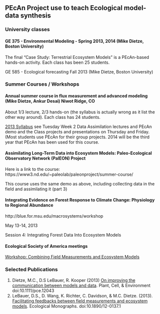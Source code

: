 ## PEcAn Project use to teach Ecological model-data synthesis

### University classes

#### GE 375 - Environmental Modeling - Spring 2013, 2014 (Mike Dietze, Boston University)

The final "Case Study: Terrestrial Ecosystem Models" is a PEcAn-based hands-on activity. Each class has been 25 students.

GE 585 - Ecological forecasting Fall 2013 (Mike Dietze, Boston University)

### Summer Courses / Workshops
#### Annual summer course in flux measurement and advanced modeling (Mike Dietze, Ankur Desai) Niwot Ridge, CO 

About 1/3 lecture, 2/3 hands-on (the syllabus is actually wrong as it list the other way around). Each class has 24 students. 

[2013 Syllabus](http://www.fluxcourse.org/files/SyllabusFluxcourse_2013.pdf) see Tuesday Week 2 Data Assimilation lectures and PEcAn demo and the Class projects and presentations on Thursday and Friday. (Most students use PEcAn for their group projects. 2014 will be the third year that PEcAn has been used for this course.

#### Assimilating Long-Term Data into Ecosystem Models: Paleo-Ecological Observatory Network (PalEON)  Project

Here is a link to the course: https://www3.nd.edu/~paleolab/paleonproject/summer-course/

This course uses the same demo as above, including collecting data in the field and assimilating it (part 3)

#### Integrating Evidence on Forest Response to Climate Change: Physiology to Regional Abundance

http://blue.for.msu.edu/macrosystems/workshop

May 13-14, 2013

Session 4: Integrating Forest Data Into Ecosystem Models

#### Ecological Society of America meetings 

[Workshop: Combining Field Measurements and Ecosystem Models](http://eco.confex.com/eco/2013/webprogram/Session9007.html)


### Selected Publications

1. Dietze, M.C., D.S LeBauer, R. Kooper (2013) [On improving the communication between models and data](https://github.com/PecanProject/pecan/blob/master/documentation/dietze2013oic.pdf?raw=true). Plant, Cell, & Environment doi:10.1111/pce.12043
2. LeBauer, D.S., D. Wang, K. Richter, C. Davidson, & M.C. Dietze. (2013). [Facilitating feedbacks between field measurements and ecosystem models](https://github.com/PecanProject/pecan/blob/master/documentation/lebauer2013ffb.pdf?raw=true). Ecological Monographs. doi:10.1890/12-0137.1
